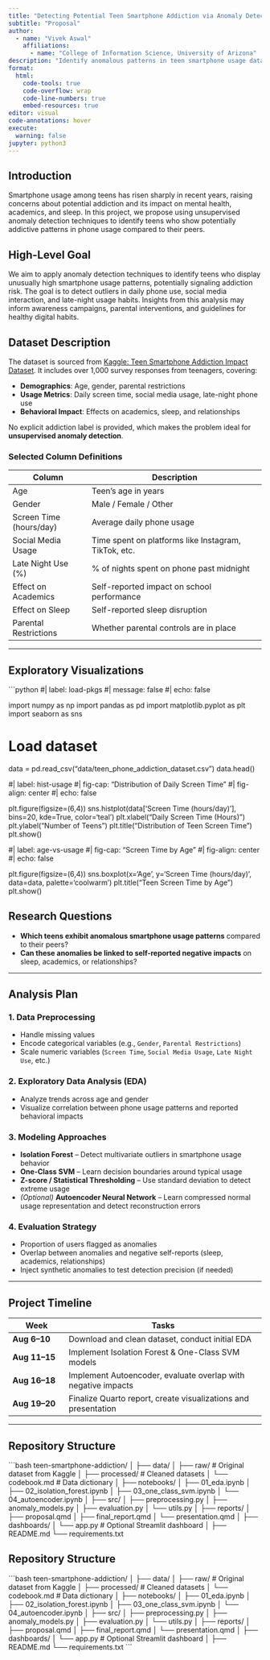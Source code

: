 ```yaml
---
title: "Detecting Potential Teen Smartphone Addiction via Anomaly Detection"
subtitle: "Proposal"
author: 
  - name: "Vivek Aswal"
    affiliations:
      - name: "College of Information Science, University of Arizona"
description: "Identify anomalous patterns in teen smartphone usage data to detect potential smartphone addiction and associated behavioral impacts."
format:
  html:
    code-tools: true
    code-overflow: wrap
    code-line-numbers: true
    embed-resources: true
editor: visual
code-annotations: hover
execute:
  warning: false
jupyter: python3
---
```


## Introduction

Smartphone usage among teens has risen sharply in recent years, raising concerns about potential addiction and its impact on mental health, academics, and sleep. In this project, we propose using unsupervised anomaly detection techniques to identify teens who show potentially addictive patterns in phone usage compared to their peers.

## High-Level Goal

We aim to apply anomaly detection techniques to identify teens who display unusually high smartphone usage patterns, potentially signaling addiction risk. The goal is to detect outliers in daily phone use, social media interaction, and late-night usage habits. Insights from this analysis may inform awareness campaigns, parental interventions, and guidelines for healthy digital habits.

## Dataset Description

The dataset is sourced from [Kaggle: Teen Smartphone Addiction Impact Dataset](https://www.kaggle.com/datasets/sumedh1507/teen-phone-addiction). It includes over 1,000 survey responses from teenagers, covering:

-   **Demographics**: Age, gender, parental restrictions\
-   **Usage Metrics**: Daily screen time, social media usage, late-night phone use\
-   **Behavioral Impact**: Effects on academics, sleep, and relationships

No explicit addiction label is provided, which makes the problem ideal for **unsupervised anomaly detection**.

### Selected Column Definitions

| Column | Description |
|-----------------------|-------------------------------------------------|
| Age | Teen's age in years |
| Gender | Male / Female / Other |
| Screen Time (hours/day) | Average daily phone usage |
| Social Media Usage | Time spent on platforms like Instagram, TikTok, etc. |
| Late Night Use (%) | \% of nights spent on phone past midnight |
| Effect on Academics | Self-reported impact on school performance |
| Effect on Sleep | Self-reported sleep disruption |
| Parental Restrictions | Whether parental controls are in place |

------------------------------------------------------------------------

## Exploratory Visualizations

```python
#| label: load-pkgs
#| message: false
#| echo: false

import numpy as np
import pandas as pd
import matplotlib.pyplot as plt
import seaborn as sns

# Load dataset

data = pd.read_csv("data/teen_phone_addiction_dataset.csv")
data.head()

#\| label: hist-usage #\| fig-cap: "Distribution of Daily Screen Time" #\| fig-align: center #\| echo: false

plt.figure(figsize=(6,4)) sns.histplot(data\['Screen Time (hours/day)'\], bins=20, kde=True, color='teal') plt.xlabel("Daily Screen Time (Hours)") plt.ylabel("Number of Teens") plt.title("Distribution of Teen Screen Time") plt.show()

#\| label: age-vs-usage #\| fig-cap: "Screen Time by Age" #\| fig-align: center #\| echo: false

plt.figure(figsize=(6,4)) sns.boxplot(x='Age', y='Screen Time (hours/day)', data=data, palette='coolwarm') plt.title("Teen Screen Time by Age") plt.show()

## Research Questions

-   **Which teens exhibit anomalous smartphone usage patterns** compared to their peers?
-   **Can these anomalies be linked to self-reported negative impacts** on sleep, academics, or relationships?

------------------------------------------------------------------------

## Analysis Plan

### 1. Data Preprocessing

-   Handle missing values
-   Encode categorical variables (e.g., `Gender`, `Parental Restrictions`)
-   Scale numeric variables (`Screen Time`, `Social Media Usage`, `Late Night Use`, etc.)

### 2. Exploratory Data Analysis (EDA)

-   Analyze trends across age and gender
-   Visualize correlation between phone usage patterns and reported behavioral impacts

### 3. Modeling Approaches

-   **Isolation Forest** – Detect multivariate outliers in smartphone usage behavior
-   **One-Class SVM** – Learn decision boundaries around typical usage
-   **Z-score / Statistical Thresholding** – Use standard deviation to detect extreme usage
-   *(Optional)* **Autoencoder Neural Network** – Learn compressed normal usage representation and detect reconstruction errors

### 4. Evaluation Strategy

-   Proportion of users flagged as anomalies
-   Overlap between anomalies and negative self-reports (sleep, academics, relationships)
-   Inject synthetic anomalies to test detection precision (if needed)

------------------------------------------------------------------------

## Project Timeline

| Week | Tasks |
|----------------|--------------------------------------------------------|
| **Aug 6–10** | Download and clean dataset, conduct initial EDA |
| **Aug 11–15** | Implement Isolation Forest & One-Class SVM models |
| **Aug 16–18** | Implement Autoencoder, evaluate overlap with negative impacts |
| **Aug 19–20** | Finalize Quarto report, create visualizations and presentation |

------------------------------------------------------------------------

## Repository Structure

\`\`\`bash teen-smartphone-addiction/ │ ├── data/ │ ├── raw/ \# Original dataset from Kaggle │ ├── processed/ \# Cleaned datasets │ └── codebook.md \# Data dictionary │ ├── notebooks/ │ ├── 01_eda.ipynb │ ├── 02_isolation_forest.ipynb │ ├── 03_one_class_svm.ipynb │ └── 04_autoencoder.ipynb │ ├── src/ │ ├── preprocessing.py │ ├── anomaly_models.py │ ├── evaluation.py │ └── utils.py │ ├── reports/ │ ├── proposal.qmd │ ├── final_report.qmd │ └── presentation.qmd │ ├── dashboards/ │ └── app.py \# Optional Streamlit dashboard │ ├── README.md └── requirements.txt

## Repository Structure

\`\`\`bash
teen-smartphone-addiction/
│
├── data/
│   ├── raw/ # Original dataset from Kaggle
│   ├── processed/ # Cleaned datasets
│   └── codebook.md # Data dictionary
│
├── notebooks/
│   ├── 01_eda.ipynb
│   ├── 02_isolation_forest.ipynb
│   ├── 03_one_class_svm.ipynb
│   └── 04_autoencoder.ipynb
│
├── src/
│   ├── preprocessing.py
│   ├── anomaly_models.py
│   ├── evaluation.py
│   └── utils.py
│
├── reports/
│   ├── proposal.qmd
│   ├── final_report.qmd
│   └── presentation.qmd
│
├── dashboards/
│   └── app.py # Optional Streamlit dashboard
│
├── README.md
└── requirements.txt
\`\`\`